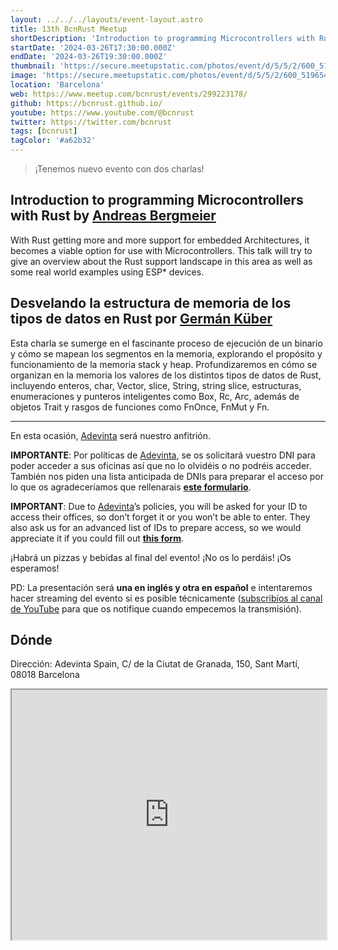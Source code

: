 ```yaml
---
layout: ../../../layouts/event-layout.astro
title: 13th BcnRust Meetup
shortDescription: 'Introduction to programming Microcontrollers with Rust & Desvelando la estructura de memoria de los tipos de datos en Rust'
startDate: '2024-03-26T17:30:00.000Z'
endDate: '2024-03-26T19:30:00.000Z'
thumbnail: 'https://secure.meetupstatic.com/photos/event/d/5/5/2/600_519654610.webp'
image: 'https://secure.meetupstatic.com/photos/event/d/5/5/2/600_519654610.webp'
location: 'Barcelona'
web: https://www.meetup.com/bcnrust/events/299223178/
github: https://bcnrust.github.io/
youtube: https://www.youtube.com/@bcnrust
twitter: https://twitter.com/bcnrust
tags: [bcnrust]
tagColor: '#a62b32'
---
```



> ¡Tenemos nuevo evento con dos charlas!

## Introduction to programming Microcontrollers with Rust by [Andreas Bergmeier](https://fosstodon.org/@abergmeier)

With Rust getting more and more support for embedded Architectures, it becomes a viable option for use with Microcontrollers. This talk will try to give an overview about the Rust support landscape in this area as well as some real world examples using ESP\* devices.

## Desvelando la estructura de memoria de los tipos de datos en Rust por [Germán Küber](https://www.linkedin.com/in/germankuber/)

Esta charla se sumerge en el fascinante proceso de ejecución de un binario y cómo se mapean los segmentos en la memoria, explorando el propósito y funcionamiento de la memoria stack y heap. Profundizaremos en cómo se organizan en la memoria los valores de los distintos tipos de datos de Rust, incluyendo enteros, char, Vector, slice, String, string slice, estructuras, enumeraciones y punteros inteligentes como Box, Rc, Arc, además de objetos Trait y rasgos de funciones como FnOnce, FnMut y Fn.

---

En esta ocasión, [Adevinta](https://www.adevinta.es/) será nuestro anfitrión.

**IMPORTANTE**: Por políticas de [Adevinta](https://www.adevinta.es/), se os solicitará vuestro DNI para poder acceder a sus oficinas así que no lo olvidéis o no podréis acceder. También nos piden una lista anticipada de DNIs para preparar el acceso por lo que os agradeceríamos que rellenarais **[este formulario](https://forms.gle/MEK7dqykJ3YL9CXd7)**.

**IMPORTANT**: Due to [Adevinta](https://www.adevinta.es/)’s policies, you will be asked for your ID to access their offices, so don’t forget it or you won’t be able to enter. They also ask us for an advanced list of IDs to prepare access, so we would appreciate it if you could fill out **[this form](https://forms.gle/MEK7dqykJ3YL9CXd7)**.

¡Habrá un pizzas y bebidas al final del evento! ¡No os lo perdáis!
¡Os esperamos!

PD: La presentación será **una en inglés y otra en español** e intentaremos hacer streaming del evento si es posible técnicamente ([subscribíos al canal de YouTube](https://www.youtube.com/@bcnrust) para que os notifique cuando empecemos la transmisión).

## Dónde

Dirección: Adevinta Spain, C/ de la Ciutat de Granada, 150, Sant Martí, 08018 Barcelona

<iframe
  style="width: 100%; height: 400px;"
  height="400"
  allowfullscreen=""
  loading="lazy"
  referrerpolicy="no-referrer-when-downgrade"
  src="https://www.google.com/maps/embed?pb=!1m18!1m12!1m3!1d2992.662924397651!2d2.189628576801806!3d41.40312609501766!2m3!1f0!2f0!3f0!3m2!1i1024!2i768!4f13.1!3m3!1m2!1s0x12a496afab4fec61%3A0x26fcc39b8dd70b6d!2sAdevinta%20Spain!5e0!3m2!1ses!2ses!4v1710574159291!5m2!1ses!2ses"
  aria-label="Adevinta Spain, C/ de la Ciutat de Granada, 150, Sant Martí, 08018 Barcelona"
></iframe>
